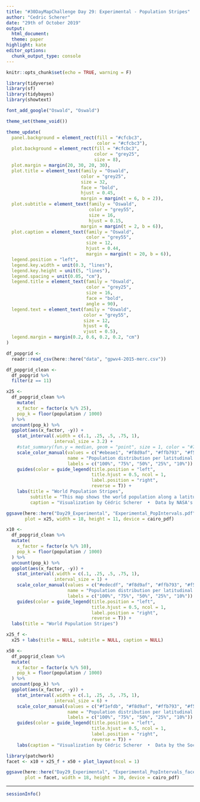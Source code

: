 ```yaml
---
title: "#30DayMapChallenge Day 29: Experimental - Population Stripes"
author: "Cedric Scherer"
date: "29th of October 2019"
output:
  html_document:
  theme: paper
highlight: kate
editor_options:
  chunk_output_type: console
---
```

  
```r
knitr::opts_chunk$set(echo = TRUE, warning = F)
```

```r
library(tidyverse)
library(sf)
library(tidybayes)
library(showtext)

font_add_google("Oswald", "Oswald")

theme_set(theme_void())

theme_update(
  panel.background = element_rect(fill = "#cfcbc3", 
                                  color = "#cfcbc3"),
  plot.background = element_rect(fill = "#cfcbc3", 
                                 color = "grey25",
                                 size = 8),
  plot.margin = margin(20, 30, 20, 30),
  plot.title = element_text(family = "Oswald", 
                            color = "grey25",
                            size = 32,
                            face = "bold",
                            hjust = 0.45,
                            margin = margin(t = 6, b = 2)),
  plot.subtitle = element_text(family = "Oswald", 
                               color = "grey55",
                               size = 16,
                               hjust = 0.15,
                            margin = margin(t = 2, b = 6)),
  plot.caption = element_text(family = "Oswald", 
                              color = "grey55",
                              size = 12,
                              hjust = 0.44,
                              margin = margin(t = 20, b = 6)),
  legend.position = "left",
  legend.key.width = unit(0.3, "lines"),
  legend.key.height = unit(5, "lines"),
  legend.spacing = unit(0.05, "cm"),
  legend.title = element_text(family = "Oswald", 
                              color = "grey25",
                              size = 16,
                              face = "bold",
                              angle = 90),
  legend.text = element_text(family = "Oswald", 
                             color = "grey55",
                             size = 12,
                             hjust = 0,
                             vjust = 0.5),
  legend.margin = margin(0.2, 0.6, 0.2, 0.2, "cm")
)
```

```r
df_popgrid <-
  readr::read_csv(here::here("data", "gpwv4-2015-merc.csv"))

df_popgrid_clean <-
  df_popgrid %>% 
  filter(z == 11)
```

```r
x25 <-
  df_popgrid_clean %>%   
    mutate(
    x_factor = factor(x %/% 25),
    pop_k = floor(population / 1000)
  ) %>% 
  uncount(pop_k) %>% 
  ggplot(aes(x_factor, -y)) + 
    stat_interval(.width = c(.1, .25, .5, .75, 1),
                  interval_size = 3.2) + 
    #stat_summary(fun.y = median, geom = "point", size = 1, color = "#71144b") + 
    scale_color_manual(values = c("#ebeae1", "#f8d9af", "#ffb793", "#f56965", "#d92864"),
                       name = "Population distribution per latitudinal stripe",
                       labels = c("100%", "75%", "50%", "25%", "10%")) +
    guides(color = guide_legend(title.position = "left", 
                                title.hjust = 0.5, ncol = 1,
                                label.position = "right",
                                reverse = T)) +
    labs(title = "World Population Stripes",
         subtitle = "This map shows the world population along a latitudinal gradient. Each stripe represents the distribution of the human population and has a width of approx. 490 km at the Equator.",
         caption = "Visualization by Cédric Scherer  •  Data by NASA's Socioeconomic Data and Applications Center (SEDAC)")

ggsave(here::here("Day29_Experimental", "Experimental_PopIntervals.pdf"), 
       plot = x25, width = 18, height = 11, device = cairo_pdf)
```

```r
x10 <-
  df_popgrid_clean %>% 
  mutate(
    x_factor = factor(x %/% 10),
    pop_k = floor(population / 1000)
  ) %>% 
  uncount(pop_k) %>% 
  ggplot(aes(x_factor, -y)) + 
    stat_interval(.width = c(.1, .25, .5, .75, 1),
                  interval_size = 1) + 
    scale_color_manual(values = c("#edecdf", "#f8d9af", "#ffb793", "#f56965", "#d92864"),
                       name = "Population distribution per latitudinal stripe",
                       labels = c("100%", "75%", "50%", "25%", "10%")) +
    guides(color = guide_legend(title.position = "left", 
                                title.hjust = 0.5, ncol = 1,
                                label.position = "right",
                                reverse = T)) +
  labs(title = "World Population Stripes")

x25_f <-
  x25 + labs(title = NULL, subtitle = NULL, caption = NULL)

x50 <-
  df_popgrid_clean %>% 
  mutate(
    x_factor = factor(x %/% 50),
    pop_k = floor(population / 1000)
  ) %>% 
  uncount(pop_k) %>% 
  ggplot(aes(x_factor, -y)) + 
    stat_interval(.width = c(.1, .25, .5, .75, 1),
                  interval_size = 6) + 
    scale_color_manual(values = c("#f1efdb", "#f8d9af", "#ffb793", "#f56965", "#d92864"),
                       name = "Population distribution per latitudinal stripe",
                       labels = c("100%", "75%", "50%", "25%", "10%")) +
    guides(color = guide_legend(title.position = "left", 
                                title.hjust = 0.5, ncol = 1,
                                label.position = "right",
                                reverse = T)) +
    labs(caption = "Visualization by Cédric Scherer  •  Data by the Socioeconomic Data and Applications Center (SEDAC)")

library(patchwork)
facet <- x10 + x25_f + x50 + plot_layout(ncol = 1)

ggsave(here::here("Day29_Experimental", "Experimental_PopIntervals_facet.pdf"), 
       plot = facet, width = 18, height = 30, device = cairo_pdf)
```

***

```r
sessionInfo()
```
